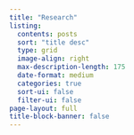 ```yaml
---
title: "Research"
listing:
  contents: posts
  sort: "title desc"
  type: grid
  image-align: right
  max-description-length: 175
  date-format: medium
  categories: true
  sort-ui: false
  filter-ui: false
page-layout: full
title-block-banner: false
---
```

